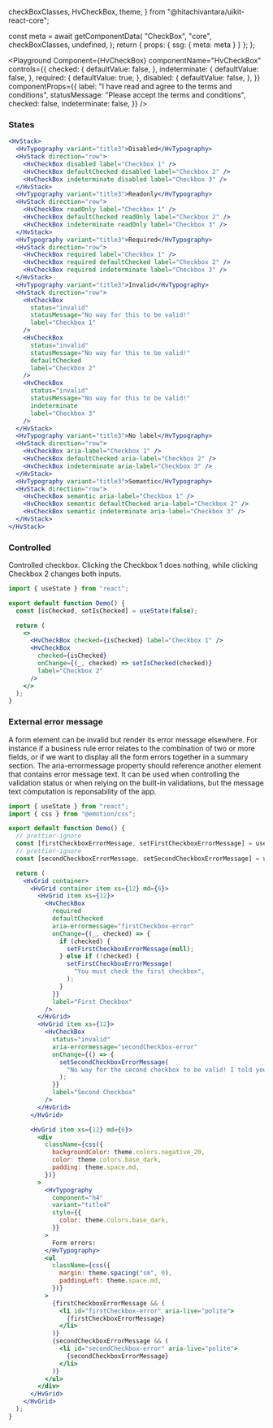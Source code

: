   checkBoxClasses,
  HvCheckBox,
  theme,
} from "@hitachivantara/uikit-react-core";




  const meta = await getComponentData(
    "CheckBox",
    "core",
    checkBoxClasses,
    undefined,
  );
  return { props: { ssg: { meta: meta } } };
};

<Description />

<Page>

<Playground
  Component={HvCheckBox}
  componentName="HvCheckBox"
  controls={{
    checked: {
      defaultValue: false,
    },
    indeterminate: {
      defaultValue: false,
    },
    required: {
      defaultValue: true,
    },
    disabled: {
      defaultValue: false,
    },
  }}
  componentProps={{
    label: "I have read and agree to the terms and conditions",
    statusMessage: "Please accept the terms and conditions",
    checked: false,
    indeterminate: false,
  }}
/>

### States

```jsx live
<HvStack>
  <HvTypography variant="title3">Disabled</HvTypography>
  <HvStack direction="row">
    <HvCheckBox disabled label="Checkbox 1" />
    <HvCheckBox defaultChecked disabled label="Checkbox 2" />
    <HvCheckBox indeterminate disabled label="Checkbox 3" />
  </HvStack>
  <HvTypography variant="title3">Readonly</HvTypography>
  <HvStack direction="row">
    <HvCheckBox readOnly label="Checkbox 1" />
    <HvCheckBox defaultChecked readOnly label="Checkbox 2" />
    <HvCheckBox indeterminate readOnly label="Checkbox 3" />
  </HvStack>
  <HvTypography variant="title3">Required</HvTypography>
  <HvStack direction="row">
    <HvCheckBox required label="Checkbox 1" />
    <HvCheckBox required defaultChecked label="Checkbox 2" />
    <HvCheckBox required indeterminate label="Checkbox 3" />
  </HvStack>
  <HvTypography variant="title3">Invalid</HvTypography>
  <HvStack direction="row">
    <HvCheckBox
      status="invalid"
      statusMessage="No way for this to be valid!"
      label="Checkbox 1"
    />
    <HvCheckBox
      status="invalid"
      statusMessage="No way for this to be valid!"
      defaultChecked
      label="Checkbox 2"
    />
    <HvCheckBox
      status="invalid"
      statusMessage="No way for this to be valid!"
      indeterminate
      label="Checkbox 3"
    />
  </HvStack>
  <HvTypography variant="title3">No label</HvTypography>
  <HvStack direction="row">
    <HvCheckBox aria-label="Checkbox 1" />
    <HvCheckBox defaultChecked aria-label="Checkbox 2" />
    <HvCheckBox indeterminate aria-label="Checkbox 3" />
  </HvStack>
  <HvTypography variant="title3">Semantic</HvTypography>
  <HvStack direction="row">
    <HvCheckBox semantic aria-label="Checkbox 1" />
    <HvCheckBox semantic defaultChecked aria-label="Checkbox 2" />
    <HvCheckBox semantic indeterminate aria-label="Checkbox 3" />
  </HvStack>
</HvStack>
```

### Controlled

Controlled checkbox. Clicking the Checkbox 1 does nothing, while clicking Checkbox 2 changes both inputs.

```jsx live
import { useState } from "react";

export default function Demo() {
  const [isChecked, setIsChecked] = useState(false);

  return (
    <>
      <HvCheckBox checked={isChecked} label="Checkbox 1" />
      <HvCheckBox
        checked={isChecked}
        onChange={(_, checked) => setIsChecked(checked)}
        label="Checkbox 2"
      />
    </>
  );
}
```

### External error message

A form element can be invalid but render its error message elsewhere. For instance if a business rule error relates to the combination of two or more fields, or if we want to display all the form errors together in a summary section. The aria-errormessage property should reference another element that contains error message text. It can be used when controlling the validation status or when relying on the built-in validations, but the message text computation is reponsability of the app.

```jsx live
import { useState } from "react";
import { css } from "@emotion/css";

export default function Demo() {
  // prettier-ignore
  const [firstCheckboxErrorMessage, setFirstCheckboxErrorMessage] = useState<string | null>(null);
  // prettier-ignore
  const [secondCheckboxErrorMessage, setSecondCheckboxErrorMessage] = useState<string | null>("No way for the second checkbox to be valid!");

  return (
    <HvGrid container>
      <HvGrid container item xs={12} md={6}>
        <HvGrid item xs={12}>
          <HvCheckBox
            required
            defaultChecked
            aria-errormessage="firstCheckbox-error"
            onChange={(_, checked) => {
              if (checked) {
                setFirstCheckboxErrorMessage(null);
              } else if (!checked) {
                setFirstCheckboxErrorMessage(
                  "You must check the first checkbox",
                );
              }
            }}
            label="First Checkbox"
          />
        </HvGrid>
        <HvGrid item xs={12}>
          <HvCheckBox
            status="invalid"
            aria-errormessage="secondCheckbox-error"
            onChange={() => {
              setSecondCheckboxErrorMessage(
                "No way for the second checkbox to be valid! I told you!",
              );
            }}
            label="Second Checkbox"
          />
        </HvGrid>
      </HvGrid>

      <HvGrid item xs={12} md={6}>
        <div
          className={css({
            backgroundColor: theme.colors.negative_20,
            color: theme.colors.base_dark,
            padding: theme.space.md,
          })}
        >
          <HvTypography
            component="h4"
            variant="title4"
            style={{
              color: theme.colors.base_dark,
            }}
          >
            Form errors:
          </HvTypography>
          <ul
            className={css({
              margin: theme.spacing("sm", 0),
              paddingLeft: theme.space.md,
            })}
          >
            {firstCheckboxErrorMessage && (
              <li id="firstCheckbox-error" aria-live="polite">
                {firstCheckboxErrorMessage}
              </li>
            )}
            {secondCheckboxErrorMessage && (
              <li id="secondCheckbox-error" aria-live="polite">
                {secondCheckboxErrorMessage}
              </li>
            )}
          </ul>
        </div>
      </HvGrid>
    </HvGrid>
  );
}
```

</Page>
